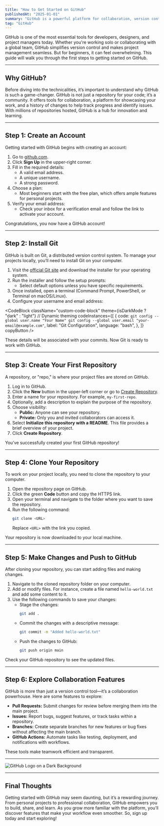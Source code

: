 ---
title: "How to Get Started on GitHub"
publishedAt: "2025-01-01"
summary: "GitHub is a powerful platform for collaboration, version control, and project management. Here's a step-by-step guide to help you get started."
tag: "GitHub"
---

GitHub is one of the most essential tools for developers, designers, and project managers today. Whether you're working solo or collaborating with a global team, GitHub simplifies version control and makes project management seamless. But for beginners, it can feel overwhelming. This guide will walk you through the first steps to getting started on GitHub.

---

## Why GitHub?

Before diving into the technicalities, it’s important to understand why GitHub is such a game-changer. GitHub is not just a repository for your code; it’s a community. It offers tools for collaboration, a platform for showcasing your work, and a history of changes to help track progress and identify issues. With millions of repositories hosted, GitHub is a hub for innovation and learning.

---

## Step 1: Create an Account

Getting started with GitHub begins with creating an account:

1. Go to [github.com](https://github.com/).
2. Click **Sign Up** in the upper-right corner.
3. Fill in the required details:
   - A valid email address.
   - A unique username.
   - A strong password.
4. Choose a plan:
   - Most beginners start with the free plan, which offers ample features for personal projects.
5. Verify your email address:
   - Check your inbox for a verification email and follow the link to activate your account.

Congratulations, you now have a GitHub account!

---

## Step 2: Install Git

GitHub is built on Git, a distributed version control system. To manage your projects locally, you’ll need to install Git on your computer.

1. Visit the [official Git site](https://git-scm.com/) and download the installer for your operating system.
2. Run the installer and follow the setup prompts:
   - Select default options unless you have specific requirements.
3. Once installed, open a terminal (Command Prompt, PowerShell, or Terminal on macOS/Linux).
4. Configure your username and email address:
  
<CodeBlock
    className="custom-code-block"
    theme={isDarkMode ? "dark" : "light"} // Dynamic theming
    codeInstances={[
        {
            code: `git config --global user.name "Your Name"
git config --global user.email "your-email@example.com"`,
            label: "Git Configuration",
            language: "bash",
        },
    ]}
    copyButton
/>

   These details will be associated with your commits.
Now Git is ready to work with GitHub.

---

## Step 3: Create Your First Repository

A repository, or "repo," is where your project files are stored on GitHub.

1. Log in to GitHub.
2. Click the **New** button in the upper-left corner or go to [Create Repository](https://github.com/new).
3. Enter a name for your repository. For example, `my-first-repo`.
4. Optionally, add a description to explain the purpose of the repository.
5. Choose visibility:
   - **Public:** Anyone can see your repository.
   - **Private:** Only you and invited collaborators can access it.
6. Select **Initialize this repository with a README**. This file provides a brief overview of your project.
7. Click **Create Repository**.

You’ve successfully created your first GitHub repository!

---

## Step 4: Clone Your Repository

To work on your project locally, you need to clone the repository to your computer.

1. Open the repository page on GitHub.
2. Click the green **Code** button and copy the HTTPS link.
3. Open your terminal and navigate to the folder where you want to save the repository.
4. Run the following command:
   ```bash
   git clone <URL>
   ```
   Replace `<URL>` with the link you copied.

Your repository is now downloaded to your local machine.

---

## Step 5: Make Changes and Push to GitHub

After cloning your repository, you can start adding files and making changes.

1. Navigate to the cloned repository folder on your computer.
2. Add or modify files. For instance, create a file named `hello-world.txt` and add some content to it.
3. Use the following commands to save your changes:
   - Stage the changes:
     ```bash
     git add .
     ```
   - Commit the changes with a descriptive message:
     ```bash
     git commit -m "Added hello-world.txt"
     ```
   - Push the changes to GitHub:
     ```bash
     git push origin main
     ```

Check your GitHub repository to see the updated files.

---

## Step 6: Explore Collaboration Features

GitHub is more than just a version control tool—it’s a collaboration powerhouse. Here are some features to explore:

- **Pull Requests:** Submit changes for review before merging them into the main project.
- **Issues:** Report bugs, suggest features, or track tasks within a repository.
- **Branches:** Create separate branches for new features or bug fixes without affecting the main branch.
- **GitHub Actions:** Automate tasks like testing, deployment, and notifications with workflows.

These tools make teamwork efficient and transparent.

---

![GitHub Logo on a Dark Background](/images/github.jpg)

---

## Final Thoughts

Getting started with GitHub may seem daunting, but it’s a rewarding journey. From personal projects to professional collaboration, GitHub empowers you to build, share, and learn. As you grow more familiar with the platform, you’ll discover features that make your workflow even smoother. So, sign up today and start exploring!
